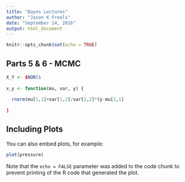 ```yaml
---
title: "Bayes Lectures"
author: "Jason K Freels"
date: "September 14, 2016"
output: html_document
---
```


```r
knitr::opts_chunk$set(echo = TRUE)
```

## Parts 5 & 6 - MCMC



```r
X_Y <- $NOR($
                                          
x_y <- function(mu, var, y) {
  
  rnorm(mu[1,1]+var[1,2]/var[2,2]*(y-mu[2,1]
  
}
```

## Including Plots

You can also embed plots, for example:

```r
plot(pressure)
```

Note that the `echo = FALSE` parameter was added to the code chunk to prevent printing of the R code that generated the plot.
